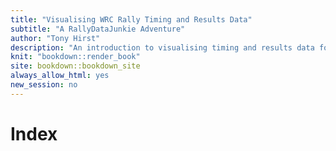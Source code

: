 ```yaml
---
title: "Visualising WRC Rally Timing and Results Data"
subtitle: "A RallyDataJunkie Adventure"
author: "Tony Hirst"
description: "An introduction to visualising timing and results data for WRC rally events."
knit: "bookdown::render_book"
site: bookdown::bookdown_site
always_allow_html: yes
new_session: no
---
```

# Index {-}